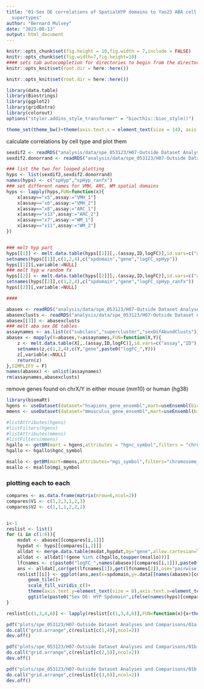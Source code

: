 ```yaml
---
title: "01-Sex DE correlations of SpatialHYP domains to Yao23 ABA cell subclass and
  supertypes"
author: "Bernard Mulvey"
date: "2023-08-13"
output: html_document
---
```


```r
knitr::opts_chunk$set(fig.height = 10,fig.width = 7,include = FALSE)
knitr::opts_chunk$set(fig.width=7,fig.height=10)
#### sets tab autocompletion for directories to begin from the directory containing the .Rproj session, instead of the script's directory if different
knitr::opts_knit$set(root.dir = here::here())

knitr::opts_knit$set(root.dir = here::here())

library(data.table)
library(Biostrings)
library(ggplot2)
library(gridExtra)
library(colorout)
options("styler.addins_style_transformer" = "biocthis::bioc_style()")

theme_set(theme_bw()+theme(axis.text.x = element_text(size = 14), axis.title.x = element_text(size = 16), axis.text.y = element_text(size = 14), axis.title.y = element_text(size =16), plot.title = element_text(size = 20,hjust=0.5), strip.text = element_text(size=18), legend.text = element_text(size=10), legend.title = element_text(size=11,hjust=0.5)))
```

calculate correlations by cell type and plot them
```r
sexdif2 <- readRDS("analysis/data/spe_053123/H07-Outside Dataset Analyses and Comparisons/spatialHYP_dreamletSexDE.RDS")
sexdif2.donorrand <- readRDS("analysis/data/spe_053123/H07-Outside Dataset Analyses and Comparisons/spatialHYP_dreamletSexDE_brnum-as-random-effect-inDEmodel.RDS")

### list the two for looped plotting
hyps <- list(sexdif2,sexdif2.donorrand)
names(hyps) <- c("spHyp","spHyp_ranfx")
### set different names for VMH, ARC, WM spatial domains
hyps <- lapply(hyps,FUN=function(x){
    x[assay=="x5",assay:="VMH_1"]
    x[assay=="x6",assay:="VMH_2"]
    x[assay=="x8",assay:="ARC_1"]
    x[assay=="x13",assay:="ARC_2"]
    x[assay=="x7",assay:="WM_1"]
    x[assay=="x11",assay:="WM_2"]
})


### melt hyp part
hyps[[1]] <- melt.data.table(hyps[[1]][,.(assay,ID,logFC)],id.vars=c("assay","ID"),measure.vars="logFC")
setnames(hyps[[1]],c(1,2,4),c("spdomain","gene","logFC_spHyp"))
hyps[[1]][,variable:=NULL]
### melt hyp w random fx
hyps[[2]] <- melt.data.table(hyps[[2]][,.(assay,ID,logFC)],id.vars=c("assay","ID"),measure.vars="logFC")
setnames(hyps[[2]],c(1,2,4),c("spdomain","gene","logFC_spHyp_ranfx"))
hyps[[2]][,variable:=NULL]

####

abasex <- readRDS("analysis/data/spe_053123/H07-Outside Dataset Analyses and Comparisons/01-ABA-Yao23-HYPscell_subclass-or-supertype_dreamlet-sexDE.RDS")
abasexclusts <- readRDS("analysis/data/spe_053123/H07-Outside Dataset Analyses and Comparisons/01-ABA-Yao23-HYPscell-sexdiffabundantclusters_dreamlet-sexDE.RDS")
abasex[[3]] <- abasexclusts
### melt aba sex DE tables
assaynames <- as.list(c("subclass","supercluster","sexDifAbundClusts"))
abasex <- mapply(X=abasex,Y=assaynames,FUN=function(X,Y){
    z <- melt.data.table(X[,.(assay,ID,logFC)],id.vars=c("assay","ID"),measure.vars="logFC")
    setnames(z,c(1,2,4),c(Y,"gene",paste0("logFC_",Y)))
    z[,variable:=NULL]
    return(z)
},SIMPLIFY = F)
names(abasex) <- unlist(assaynames)
rm(assaynames,abasexclusts)
``` 

remove genes found on chrX/Y in either mouse (mm10) or human (hg38)
```r
library(biomaRt)
hgens <- useDataset(dataset="hsapiens_gene_ensembl",mart=useEnsembl(biomart="genes"))
mmens <- useDataset(dataset="mmusculus_gene_ensembl",mart=useEnsembl(biomart="genes"))

#listAttributes(hgens)
#listFilters(hgens)
#listAttributes(mmens)
#listFilters(mmens)
hgallo <- getBM(mart = hgens,attributes = "hgnc_symbol",filters = "chromosome_name",values=c("X","Y"))
hgallo <- hgallo$hgnc_symbol

msallo <- getBM(mart=mmens,attributes="mgi_symbol",filters="chromosome_name",values=c("X","Y"))
msallo <- msallo$mgi_symbol
```

### plotting each to each
```r
compares <- as.data.frame(matrix(nrow=6,ncol=2))
compares$V1 <- c(1,2,3,1,2,3)
compares$V2 <- c(1,1,1,2,2,2)


i<-1
reslist <- list()
for (i in c(1:6)){
    msdat <- abasex[[compares[i,1]]]
    hypdat <- hyps[[compares[i,2]]]
    alldat <- merge.data.table(msdat,hypdat,by="gene",allow.cartesian=T)
    alldat <- alldat[!(gene %in% c(hgallo,toupper(msallo)))]
    lfcnames <- c(paste0("logFC_",names(abasex)[compares[i,1]]),paste0("logFC_",names(hyps)[[compares[i,2]]]))
    ans <- alldat[,cor(get(lfcnames[1]),get(lfcnames[2]),use="pairwise.complete.obs",method="pearson"),by=c("spdomain",names(abasex)[compares[i,1]])]
    reslist[[i]] <- ggplot(ans,aes(x=spdomain,y=.data[[names(abasex)[compares[i,1]]]],fill=V1))+
        geom_tile()+
        scale_fill_viridis_c()+
        theme(axis.text.y=element_text(size = 8),axis.text.x=element_text(size=10,angle=90),axis.title.y=element_text(size=12),axis.title.x=element_text(size=12),title = element_text(size=15))+
        ggtitle(paste0("Sex DE: HYP Spdomain",ifelse(names(hyps)[compares[i,2]]=="spHyp_ranfx",yes=" with Donor Rand Fx\n",no=" "), "vs. ABA '23 Mouse ",names(abasex)[compares[i,1]]))
}

reslist[c(1,3,4,6)] <- lapply(reslist[c(1,3,4,6)],FUN=function(x){x+theme(axis.text.y=element_text(size = 10),axis.text.x=element_text(size=10,angle=90),axis.title.y=element_text(size=12),axis.title.x=element_text(size=12),title = element_text(size=15))})

pdf("plots/spe_053123/H07-Outside Dataset Analyses and Comparisons/01a-spHYP k15 domain correls to Yao23 ABA subclasses w spHYP analyzed w randomfx of donor or without.pdf",height=12,width=20)
do.call("grid.arrange",c(reslist[c(1,4)],ncol=2))
dev.off()

pdf("plots/spe_053123/H07-Outside Dataset Analyses and Comparisons/01b-spHYP k15 domain correls to Yao23 ABA supertypes w spHYP analyzed w randomfx of donor or without.pdf",height=30,width=20)
do.call("grid.arrange",c(reslist[c(2,5)],ncol=2))
dev.off()

pdf("plots/spe_053123/H07-Outside Dataset Analyses and Comparisons/01b-spHYP k15 domain correls to Yao23 ABA sex-differentially abundant cell clusters w spHYP analyzed w randomfx of donor or without.pdf",height=30,width=20)
do.call("grid.arrange",c(reslist[c(3,6)],ncol=2))
dev.off()

```

